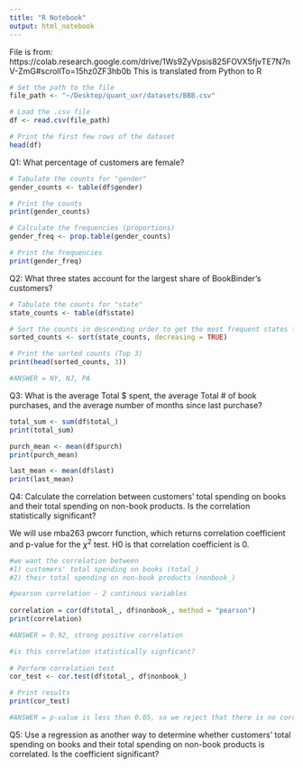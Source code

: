 ```yaml
---
title: "R Notebook"
output: html_notebook
---
```


File is from: https://colab.research.google.com/drive/1Ws9ZyVpsis825FOVX5fjvTE7N7nV-ZmG#scrollTo=15hz0ZF3hb0b
This is translated from Python to R 

```r
# Set the path to the file
file_path <- "~/Desktop/quant_uxr/datasets/BBB.csv"

# Load the .csv file
df <- read.csv(file_path)

# Print the first few rows of the dataset
head(df)

```
Q1: What percentage of customers are female? 

```r
# Tabulate the counts for "gender"
gender_counts <- table(df$gender)

# Print the counts
print(gender_counts)

# Calculate the frequencies (proportions)
gender_freq <- prop.table(gender_counts)

# Print the frequencies
print(gender_freq)

```
Q2: What three states account for the largest share of BookBinder's customers? 

```r
# Tabulate the counts for "state"
state_counts <- table(df$state)

# Sort the counts in descending order to get the most frequent states first
sorted_counts <- sort(state_counts, decreasing = TRUE)

# Print the sorted counts (Top 3)
print(head(sorted_counts, 3))

#ANSWER = NY, NJ, PA

```

Q3: What is the average Total $ spent, the average Total # of book purchases, and the average number of months since last purchase?

```r
total_sum <- sum(df$total_)
print(total_sum)

purch_mean <- mean(df$purch)
print(purch_mean)

last_mean <- mean(df$last)
print(last_mean)

```

Q4: Calculate the correlation between customers’ total spending on books and their total
spending on non-book products. Is the correlation statistically significant?

We will use mba263 pwcorr function, which returns correlation coefficient and p-value for the $\chi^2$ test.
H0 is that correlation coefficient is 0.

```r

#we want the correlation between
#1) customers' total spending on books (total_)
#2) their total spending on non-book products (nonbook_)

#pearson correlation - 2 continous variables
    
correlation = cor(df$total_, df$nonbook_, method = "pearson")
print(correlation)

#ANSWER = 0.92, strong positive correlation

```

```r

#is this correlation statistically signficant?
    
# Perform correlation test
cor_test <- cor.test(df$total_, df$nonbook_)

# Print results
print(cor_test)

#ANSWER = p-value is less than 0.05, so we reject that there is no correlation (h0) - or in other words, conclude there is correlation between book and non-book spending in the population.

```

Q5: Use a regression as another way to determine whether customers’ total spending on books
and their total spending on non-book products is correlated. Is the coefficient significant?
